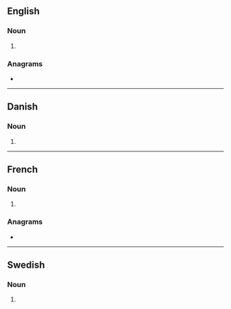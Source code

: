 ==English==

===Noun===
{{head|en|noun plural form}}

# {{plural of|mage|lang=en}}

===Anagrams===
* {{anagrams|en|Games|Gemas|games}}

----

==Danish==

===Noun===
{{head|da|noun form|g=c}}

# {{genitive singular indefinite of|mage|lang=da}}

----

==French==

===Noun===
{{head|fr|noun plural form|g=m}}

# {{plural of|mage|lang=fr}}

===Anagrams===
* {{l|fr|mégas}}

----

==Swedish==

===Noun===
{{head|sv|noun form}}

# {{sv-noun-form-indef-gen|mage}}